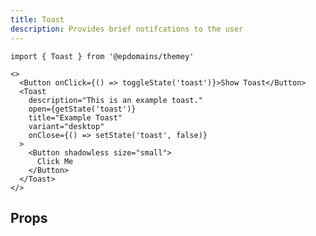 ```yaml
---
title: Toast
description: Provides brief notifcations to the user
---
```


```tsx
import { Toast } from '@epdomains/themey'
```

```tsx live=true expand=true
<>
  <Button onClick={() => toggleState('toast')}>Show Toast</Button>
  <Toast
    description="This is an example toast."
    open={getState('toast')}
    title="Example Toast"
    variant="desktop"
    onClose={() => setState('toast', false)}
  >
    <Button shadowless size="small">
      Click Me
    </Button>
  </Toast>
</>
```

## Props

<PropsTable sourceLink={sourceLink} types={types} />
